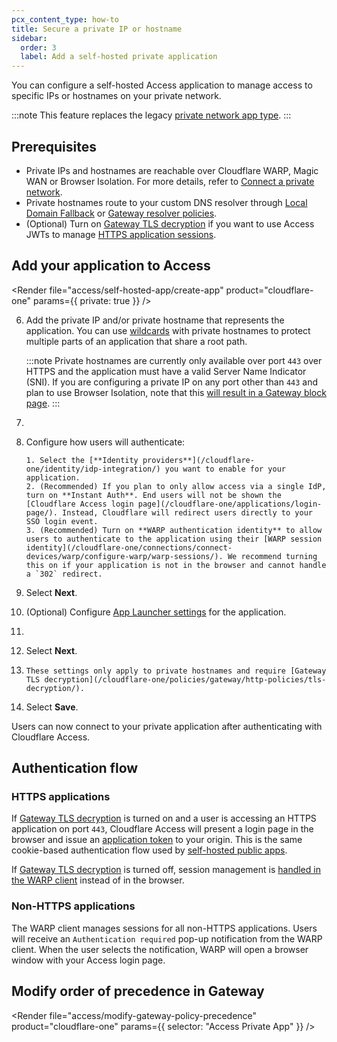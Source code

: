 ```yaml
---
pcx_content_type: how-to
title: Secure a private IP or hostname
sidebar:
  order: 3
  label: Add a self-hosted private application
---
```



You can configure a self-hosted Access application to manage access to specific IPs or hostnames on your private network.

:::note
This feature replaces the legacy [private network app type](/cloudflare-one/applications/non-http/legacy-private-network-app/).
:::

## Prerequisites

- Private IPs and hostnames are reachable over Cloudflare WARP, Magic WAN or Browser Isolation. For more details, refer to [Connect a private network](/cloudflare-one/connections/connect-networks/private-net/).
- Private hostnames route to your custom DNS resolver through [Local Domain Fallback](/cloudflare-one/connections/connect-devices/warp/configure-warp/route-traffic/local-domains/) or [Gateway resolver policies](/cloudflare-one/policies/gateway/resolver-policies/).
- (Optional) Turn on [Gateway TLS decryption](/cloudflare-one/policies/gateway/http-policies/tls-decryption/) if you want to use Access JWTs to manage [HTTPS application sessions](#https-applications).

## Add your application to Access

<Render
	file="access/self-hosted-app/create-app"
	product="cloudflare-one"
	params={{ private: true }}
/>

6.  Add the private IP and/or private hostname that represents the application. You can use [wildcards](/cloudflare-one/policies/access/app-paths/) with private hostnames to protect multiple parts of an application that share a root path.

    :::note
    Private hostnames are currently only available over port `443` over HTTPS and the application must have a valid Server Name Indicator (SNI). If you are configuring a private IP on any port other than `443` and plan to use Browser Isolation, note that this [will result in a Gateway block page](/cloudflare-one/policies/browser-isolation/known-limitations/#browser-isolation-is-not-compatible-with-private-ips-on-non-443-ports).
    :::

7.  <Render file="access/add-access-policies" product="cloudflare-one" />

8.  Configure how users will authenticate:

        1. Select the [**Identity providers**](/cloudflare-one/identity/idp-integration/) you want to enable for your application.
        2. (Recommended) If you plan to only allow access via a single IdP, turn on **Instant Auth**. End users will not be shown the [Cloudflare Access login page](/cloudflare-one/applications/login-page/). Instead, Cloudflare will redirect users directly to your SSO login event.
        3. (Recommended) Turn on **WARP authentication identity** to allow users to authenticate to the application using their [WARP session identity](/cloudflare-one/connections/connect-devices/warp/configure-warp/warp-sessions/). We recommend turning this on if your application is not in the browser and cannot handle a `302` redirect.

9.  Select **Next**.

10. (Optional) Configure [App Launcher settings](/cloudflare-one/applications/app-launcher/) for the application.

11. <Render file="access/access-block-page" product="cloudflare-one" />

12. Select **Next**.

13. <Render
    	file="access/self-hosted-app/advanced-settings"
    	product="cloudflare-one"
    />

        These settings only apply to private hostnames and require [Gateway TLS decryption](/cloudflare-one/policies/gateway/http-policies/tls-decryption/).

14. Select **Save**.

Users can now connect to your private application after authenticating with Cloudflare Access.

## Authentication flow

### HTTPS applications

If [Gateway TLS decryption](/cloudflare-one/policies/gateway/http-policies/tls-decryption/) is turned on and a user is accessing an HTTPS application on port `443`, Cloudflare Access will present a login page in the browser and issue an [application token](/cloudflare-one/identity/authorization-cookie/application-token/) to your origin. This is the same cookie-based authentication flow used by [self-hosted public apps](/cloudflare-one/applications/configure-apps/self-hosted-public-app/).

If [Gateway TLS decryption](/cloudflare-one/policies/gateway/http-policies/tls-decryption/) is turned off, session management is [handled in the WARP client](#non-https-applications) instead of in the browser.

### Non-HTTPS applications

The WARP client manages sessions for all non-HTTPS applications. Users will receive an `Authentication required` pop-up notification from the WARP client. When the user selects the notification, WARP will open a browser window with your Access login page.

<Render file="gateway/client-notifications-os" product="cloudflare-one" />

## Modify order of precedence in Gateway
<Render file="access/modify-gateway-policy-precedence" product="cloudflare-one" params={{ selector: "Access Private App" }} />
